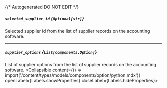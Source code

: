{/* Autogenerated DO NOT EDIT  */}

##### `selected_supplier_id` *{`Optional[str]`}*
Selected supplier id from the list of supplier records on the accounting software.

---
##### `supplier_options` *{`List[components.Option]`}*
List of supplier options from the list of supplier records on the accounting software.
<Collapsible content={() => import('/content/types/models/components/option/python.mdx')} openLabel={Labels.showProperties} closeLabel={Labels.hideProperties}>
</Collapsible>


